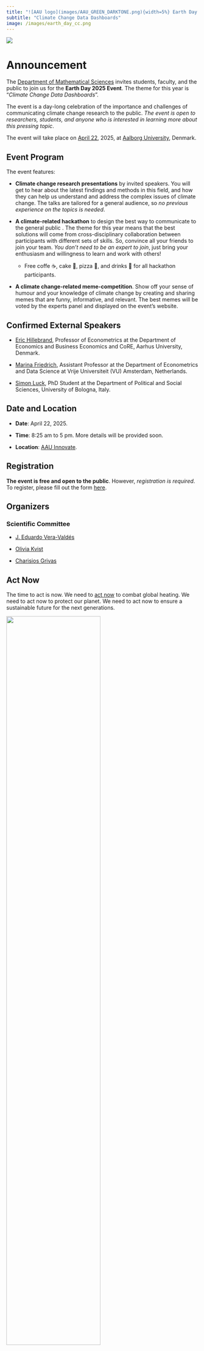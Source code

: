 ```yaml
---
title: "![AAU logo](images/AAU_GREEN_DARKTONE.png){width=5%} Earth Day 2025"
subtitle: "Climate Change Data Dashboards"
image: /images/earth_day_cc.png
---
```


![](/images/earth_day_cc.png){fig-alt="Earth Day Poster."}

# Announcement


The [Department of Mathematical Sciences](https://www.math.aau.dk/) invites students, faculty, and the public to join us for the **Earth Day 2025 Event**. The theme for this year is "*Climate Change Data Dashboards*".  

The event is a day-long celebration of the importance and challenges of communicating climate change research to the public. *The event is open to researchers, students, and anyone who is interested in learning more about this pressing topic*. 

The event will take place on [April 22](https://www.earthday.org/), 2025, at [Aalborg University](https://www.en.aau.dk/), Denmark.


## Event Program

The event features:

- **Climate change research presentations** by invited speakers. You will get to hear about the latest findings and methods in this field, and how they can help us understand and address the complex issues of climate change. The talks are tailored for a general audience, so *no previous experience on the topics is needed*.

- **A climate-related hackathon** to design the best way to communicate to the general public . The theme for this year means that the best solutions will come from cross-disciplinary collaboration between participants with different sets of skills. So, convince all your friends to join your team. *You don't need to be an expert to join*, just bring your enthusiasm and willingness to learn and work with others!

    - Free coffe ☕️, cake 🥮, pizza 🍕, and drinks 🥤 for all hackathon participants.
 
- **A climate change-related meme-competition**. Show off your sense of humour and your knowledge of climate change by creating and sharing memes that are funny, informative, and relevant. The best memes will be voted by the experts panel and displayed on the event's website.


## Confirmed External Speakers
 
- [Eric Hillebrand](https://sites.google.com/site/erichillebrand/home), Professor of Econometrics at the Department of Economics and Business Economics and CoRE, Aarhus University, Denmark. 

- [Marina Friedrich](https://sites.google.com/view/mfriedrich), Assistant Professor at the Department of Econometrics and Data Science at Vrije Universiteit (VU) Amsterdam, Netherlands.

- [Simon Luck](https://www.unibo.it/sitoweb/simon.luck2/en), PhD Student at the Department of Political and Social Sciences, University of Bologna, Italy.


## Date and Location

- **Date**: April 22, 2025.

- **Time**: 8:25 am to 5 pm. More details will be provided soon.

- **Location**: [AAU Innovate](https://maps.app.goo.gl/BSsHTNUGzp9EmiCP6).

## Registration

**The event is free and open to the public**. However, *registration is required*. To register, please fill out the form [here](https://forms.office.com/Pages/ResponsePage.aspx?id=Sbrb9QbOb0msPgzxQ2HZNBkC2W4DGcxNs7tfQ8Mk3LJURUU5S1Q0Q09MT09RVkFaVkFRMEhXTFJZQy4u).


## Organizers

### Scientific Committee

- [J. Eduardo Vera-Valdés](https://everval.github.io/)

- [Olivia Kvist](https://www.linkedin.com/in/olivia-kvist-813251216/)

- [Charisios Grivas](https://sites.google.com/view/charisiosgrivas/home)


## Act Now

The time to act is now. We need to [act now](https://www.un.org/actnow) to combat global heating. We need to act now to protect our planet. We need to act now to ensure a sustainable future for the next generations.

![](/images/ActNow_UN_emblem_horizontal_E.png){fig-alt="Act Now Logo." width=70%}

## Sponsorship

This event is sponsored by the [Danish Data Science Academy DDSA](https://ddsa.dk/).

![](/images/DDSA_PrimaryLogo.png){fig-alt="Danish Data Science Academy Logo." width=70%}


## About Earth Day

If you want to know more about Earth Day, follow [this link](aboutearthday.qmd).